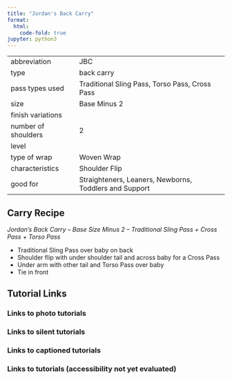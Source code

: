 ```yaml
---
title: "Jordan's Back Carry"
format:
  html:
    code-fold: true
jupyter: python3
---
```


| | 
|---|---
|abbreviation	|JBC
|type	|back carry
|pass types used	|Traditional Sling Pass, Torso Pass, Cross Pass
|size	|Base Minus 2
|finish variations|	
|number of shoulders	|2
|level	|
|type of wrap	|Woven Wrap
|characteristics	|Shoulder Flip
|good for	|Straighteners, Leaners, Newborns, Toddlers and Support

## Carry Recipe
_Jordan’s Back Carry – Base Size Minus 2 – Traditional Sling Pass + Cross Pass + Torso Pass_

- Traditional Sling Pass over baby on back
- Shoulder flip with under shoulder tail and across baby for a Cross Pass
- Under arm with other tail and Torso Pass over baby
- Tie in front

## Tutorial Links
### Links to photo tutorials
### Links to silent tutorials
### Links to captioned tutorials
### Links to tutorials (accessibility not yet evaluated)
